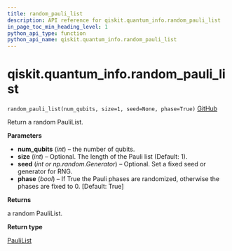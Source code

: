 ```yaml
---
title: random_pauli_list
description: API reference for qiskit.quantum_info.random_pauli_list
in_page_toc_min_heading_level: 1
python_api_type: function
python_api_name: qiskit.quantum_info.random_pauli_list
---
```


# qiskit.quantum\_info.random\_pauli\_list

<span id="qiskit.quantum_info.random_pauli_list" />

`random_pauli_list(num_qubits, size=1, seed=None, phase=True)` [GitHub](https://github.com/qiskit/qiskit/tree/stable/0.19/qiskit/quantum_info/operators/symplectic/random.py "view source code")

Return a random PauliList.

**Parameters**

*   **num\_qubits** (*int*) – the number of qubits.
*   **size** (*int*) – Optional. The length of the Pauli list (Default: 1).
*   **seed** (*int or np.random.Generator*) – Optional. Set a fixed seed or generator for RNG.
*   **phase** (*bool*) – If True the Pauli phases are randomized, otherwise the phases are fixed to 0. \[Default: True]

**Returns**

a random PauliList.

**Return type**

[PauliList](qiskit.quantum_info.PauliList "qiskit.quantum_info.PauliList")


